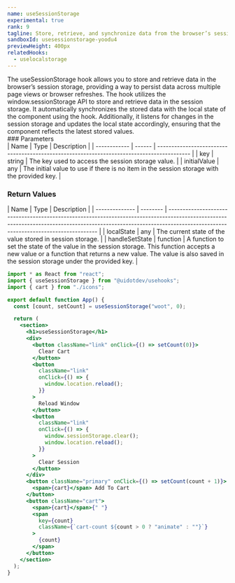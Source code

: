 ```yaml
---
name: useSessionStorage
experimental: true
rank: 9
tagline: Store, retrieve, and synchronize data from the browser’s session storage with useSessionStorage.
sandboxId: usesessionstorage-yoodu4
previewHeight: 400px
relatedHooks:
  - uselocalstorage
---
```



<HookDescription name={frontmatter.name}>
  The useSessionStorage hook allows you to store and retrieve data in the
  browser’s session storage, providing a way to persist data across multiple
  page views or browser refreshes. The hook utilizes the window.sessionStorage
  API to store and retrieve data in the session storage. It automatically
  synchronizes the stored data with the local state of the component using the
  hook. Additionally, it listens for changes in the session storage and updates
  the local state accordingly, ensuring that the component reflects the latest
  stored values.
</HookDescription>

<div class="reference">
  ### Parameters

  <div class="table-container">
  | Name         | Type   | Description                                                                                |
  | ------------ | ------ | ------------------------------------------------------------------------------------------ |
  | key          | string | The key used to access the session storage value.                                          |
  | initialValue | any    | The initial value to use if there is no item in the session storage with the provided key. |
  </div>

  ### Return Values

  <div class="table-container">
  | Name           | Type     | Description                                                                                                                                                                                                       |
  | -------------- | -------- | ----------------------------------------------------------------------------------------------------------------------------------------------------------------------------------------------------------------- |
  | localState     | any      | The current state of the value stored in session storage.                                                                                                                                                         |
  | handleSetState | function | A function to set the state of the value in the session storage. This function accepts a new value or a function that returns a new value. The value is also saved in the session storage under the provided key. |
  </div>
</div>

<CodePreview
  sandboxId={frontmatter.sandboxId}
  previewHeight={frontmatter.previewHeight}
/>

<StaticCodeContainer>

```jsx
import * as React from "react";
import { useSessionStorage } from "@uidotdev/usehooks";
import { cart } from "./icons";

export default function App() {
  const [count, setCount] = useSessionStorage("woot", 0);

  return (
    <section>
      <h1>useSessionStorage</h1>
      <div>
        <button className="link" onClick={() => setCount(0)}>
          Clear Cart
        </button>
        <button
          className="link"
          onClick={() => {
            window.location.reload();
          }}
        >
          Reload Window
        </button>
        <button
          className="link"
          onClick={() => {
            window.sessionStorage.clear();
            window.location.reload();
          }}
        >
          Clear Session
        </button>
      </div>
      <button className="primary" onClick={() => setCount(count + 1)}>
        <span>{cart}</span> Add To Cart
      </button>
      <button className="cart">
        <span>{cart}</span>{" "}
        <span
          key={count}
          className={`cart-count ${count > 0 ? "animate" : ""}`}
        >
          {count}
        </span>
      </button>
    </section>
  );
}
```

</StaticCodeContainer>
